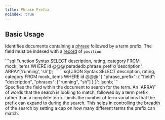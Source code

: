 ```yaml
---
title: Phrase Prefix
noindex: true
---
```


## Basic Usage

Identifies documents containing a [phrase](/documentation/concepts/phrase) followed by a term prefix. The field must be indexed with a
[record](/documentation/indexing/record) of `position`.

<CodeGroup>
```sql Function Syntax
SELECT description, rating, category
FROM mock_items
WHERE id @@@ paradedb.phrase_prefix('description', ARRAY['running', 'sh']);
```
```sql JSON Syntax
SELECT description, rating, category
FROM mock_items
WHERE id @@@
'{
    "phrase_prefix": {
        "field": "description",
        "phrases": ["running", "sh"]
    }
}'::jsonb;
```
</CodeGroup>

<div className="mt-8" />

<ParamField body="field" required>
  Specifies the field within the document to search for the term.
</ParamField>
<ParamField body="phrases" required>
  An `ARRAY` of words that the search is looking to match, followed by a term
  prefix rather than a complete term.
</ParamField>
<ParamField body="max_expansions">
  Limits the number of term variations that the prefix can expand to during the
  search. This helps in controlling the breadth of the search by setting a cap
  on how many different terms the prefix can match.
</ParamField>

